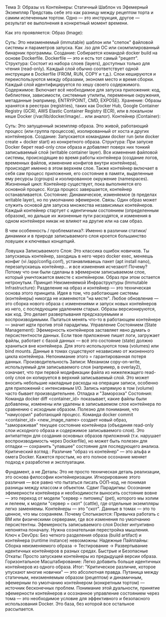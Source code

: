 Тема 3: Образы vs Контейнеры: Статичный Шаблон vs Эфемерный Экземпляр
Представь себе это как разницу между рецептом торта и самим испеченным тортом. Одно — это инструкция, другое — результат ее выполнения в конкретный момент времени.

Как это проявляется:
Образ (Image):

Суть: Это неизменяемый (immutable) шаблон или "слепок" файловой системы и параметров запуска. Как .iso для ОС или скомпилированный бинарник программы.
Создание: Собирается командой docker build на основе Dockerfile. Dockerfile — это и есть тот самый "рецепт".
Структура: Состоит из набора слоев (layers), доступных только для чтения (read-only). Каждый слой обычно соответствует одной инструкции в Dockerfile (FROM, RUN, COPY и т.д.). Слои кешируются и переиспользуются между образами, экономя место и время сборки. Каждый слой идентифицируется по хешу своего содержимого.
Содержимое: Включает всё необходимое для запуска приложения: код, библиотеки, зависимости, системные утилиты, переменные окружения, метаданные (например, ENTRYPOINT, CMD, EXPOSE).
Хранение: Образы хранятся в реестрах (registries), таких как Docker Hub, Google Container Registry (GCR), AWS Elastic Container Registry (ECR), или в локальном кеше Docker (/var/lib/docker/image/... или аналог).
Контейнер (Container):

Суть: Это запущенный экземпляр образа. Это живой, работающий процесс (или группа процессов), изолированный от хоста и других контейнеров.
Создание: Запускается командами docker run (или docker create + docker start) из конкретного образа.
Структура: При запуске Docker берет read-only слои образа и добавляет поверх них тонкий записываемый слой (writable container layer). Все изменения файловой системы, происходящие во время работы контейнера (создание логов, временных файлов, изменение конфигов внутри контейнера), происходят именно в этом верхнем слое. Также контейнер включает в себя сам процесс приложения, его состояние в памяти, выделенные ему ресурсы (cgroups) и изолированное окружение (namespaces).
Жизненный цикл: Контейнер существует, пока выполняется его основной процесс. Когда процесс завершается, контейнер останавливается.
Состояние: Динамическое, изменяемое (в пределах writable layer), но по умолчанию эфемерное.
Связь: Один образ может служить основой для запуска множества независимых контейнеров. Каждый контейнер стартует с идентичным состоянием (определенным образом), но дальше их жизненные пути расходятся, и изменения в одном контейнере никак не влияют на другие или на сам образ.

В чем особенность / проблематика?:
Именно в различии статики/динамики и в природе записываемого слоя кроется большинство ловушек и ключевых концепций.

Ловушка Записываемого Слоя: Это классика ошибок новичков. Ты запускаешь контейнер, заходишь в него через docker exec, меняешь конфиг (vi /app/config.conf), устанавливаешь пакет (apt install nano), перезапускаешь контейнер... и все изменения исчезают! Почему? Потому что они были сделаны в эфемерном записываемом слое, который уничтожается вместе с контейнером. Образ при этом остается нетронутым.
Принцип Неизменяемой Инфраструктуры (Immutable Infrastructure): Разделение на образ и контейнер — это техническая основа этого принципа. Идея в том, что работающие системы (контейнеры) никогда не изменяются "на месте". Любое обновление — это сборка нового образа с изменениями и запуск новых контейнеров из него, с последующим удалением старых. Образы версионируются, как код. Это делает развертывания предсказуемыми и воспроизводимыми. Пытаться менять что-то в работающем контейнере — значит идти против этой парадигмы.
Управление Состоянием (State Management): Эфемерность контейнеров заставляет явно думать о персистентности данных. Если твое приложение пишет логи, загружает файлы, работает с базой данных — всё это состояние (state) должно храниться вне контейнера. Для этого используются тома (volumes) или bind mounts. Данные в томах существуют независимо от жизненного цикла контейнера. Непонимание этого = гарантированная потеря данных.
Производительность Записи: Механизм copy-on-write, используемый для записываемого слоя (например, в overlay2), означает, что при первой модификации файла из нижележащего read-only слоя он копируется в верхний записываемый слой. Это может вносить небольшие накладные расходы на операции записи, особенно для приложений с интенсивным I/O. Запись напрямую в том (volume) часто бывает производительнее.
Отладка и "Заморозка" Состояния:
Команда docker diff <container_id> показывает, какие файлы были добавлены, изменены или удалены в записываемом слое контейнера по сравнению с исходным образом. Полезно для понимания, что "намусорил" работающий процесс.
Команда docker commit <container_id> <new_image_name> создает новый образ, "замораживая" текущее состояние контейнера (объединяя read-only слои исходного образа и содержимое записываемого слоя). Это антипаттерн для создания основных образов приложений (т.к. нарушает воспроизводимость через Dockerfile), но может быть полезен для отладки — сохранить "упавшее" состояние для последующего анализа.
Критический взгляд :
Различие "образ vs контейнер" — это альфа и омега Docker. Кажется простым, но его полное осознание меняет подход к разработке и эксплуатации.

Фундамент, а не Деталь: Это не просто техническая деталь реализации, это основа философии контейнеризации. Игнорирование этого различия — все равно что пытаться писать ООП-код, не понимая разницы между классом и объектом.
Сдвиг Парадигмы: Осознание эфемерности контейнера и необходимости выносить состояние вовне — это переход от модели "сервер = питомец" (pet), которого мы холим и лелеем, к модели "сервер = скот" (cattle), где отдельные экземпляры легко заменяемы. Контейнеры — это "скот". Данные в томах — это то ценное, что мы сохраняем.
Почему Спотыкаются: Привычка работать с ВМ или физическими серверами, где все изменения по умолчанию персистентны. Эфемерность записываемого слоя Docker интуитивно непонятна поначалу. Нужна сознательная перестройка мышления.
Ключ к DevOps: Без четкого разделения образа (build artifact) и контейнера (runtime instance) невозможны:
Надежные Пайплайны: Сборка неизменяемого образа -> Тестирование -> Развертывание идентичных контейнеров в разных средах.
Быстрые и Безопасные Откаты: Просто запускаем контейнеры из предыдущей версии образа.
Горизонтальное Масштабирование: Легко добавить больше идентичных контейнеров из одного образа.
Итог: "Критическое различие, которое упускают многие новички" — это абсолютная правда. Путаница между статичным, неизменяемым образом (рецептом) и динамичным, эфемерным по умолчанию контейнером (конкретным тортом) — источник бесконечных проблем. Понимание этой дуальности, принятие эфемерности контейнеров и осознанное управление состоянием через тома — это необходимое условие для эффективного и безопасного использования Docker. Это база, без которой все остальное рассыпается.
